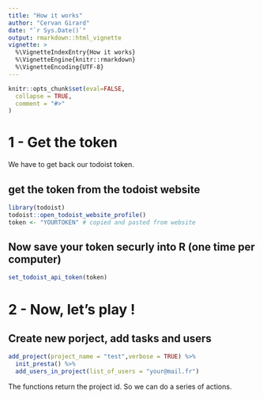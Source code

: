 ```yaml
---
title: "How it works"
author: "Cervan Girard"
date: "`r Sys.Date()`"
output: rmarkdown::html_vignette
vignette: >
  %\VignetteIndexEntry{How it works}
  %\VignetteEngine{knitr::rmarkdown}
  %\VignetteEncoding{UTF-8}
---
```


```r
knitr::opts_chunk$set(eval=FALSE,
  collapse = TRUE,
  comment = "#>"
)
```

# 1 -  Get the token

We have to get back our todoist token.

## get the token from the todoist website
```r
library(todoist)
todoist::open_todoist_website_profile()
token <- "YOURTOKEN" # copied and pasted from website
```


## Now save your token securly into R (one time per computer)

```r
set_todoist_api_token(token)
```


# 2 - Now, let's play !

## Create new porject, add tasks and users

```r
add_project(project_name = "test",verbose = TRUE) %>%
  init_presta() %>%
  add_users_in_project(list_of_users = "your@mail.fr")
```

The functions return the project id. So we can do a series of actions.
